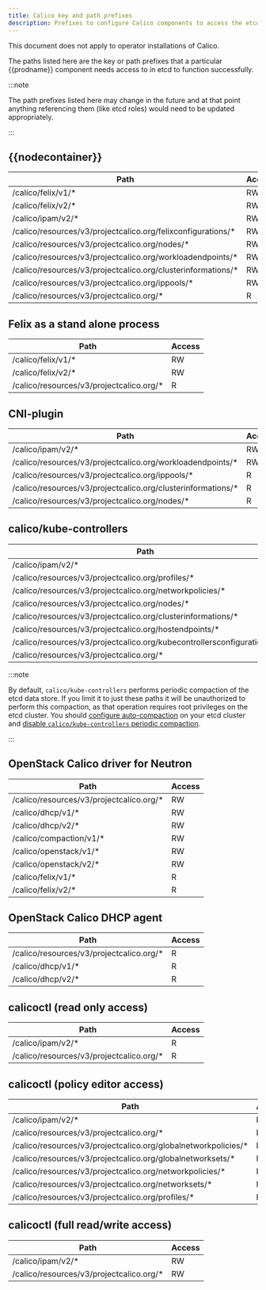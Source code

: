 ```yaml
---
title: Calico key and path prefixes
description: Prefixes to configure Calico components to access the etcd datastore.
---
```



<Tabs>
<TabItem label="Operator" value="Operator-0">

This document does not apply to operator installations of Calico.

</TabItem>
<TabItem label="Manifest" value="Manifest-1">

The paths listed here are the key or path prefixes that a particular {{prodname}}
component needs access to in etcd to function successfully.

:::note

The path prefixes listed here may change in the future and at that point anything
referencing them (like etcd roles) would need to be updated appropriately.

:::

## {{nodecontainer}}

| Path                                                          | Access |
| ------------------------------------------------------------- | ------ |
| /calico/felix/v1/\*                                           | RW     |
| /calico/felix/v2/\*                                           | RW     |
| /calico/ipam/v2/\*                                            | RW     |
| /calico/resources/v3/projectcalico.org/felixconfigurations/\* | RW     |
| /calico/resources/v3/projectcalico.org/nodes/\*               | RW     |
| /calico/resources/v3/projectcalico.org/workloadendpoints/\*   | RW     |
| /calico/resources/v3/projectcalico.org/clusterinformations/\* | RW     |
| /calico/resources/v3/projectcalico.org/ippools/\*             | RW     |
| /calico/resources/v3/projectcalico.org/\*                     | R      |

## Felix as a stand alone process

| Path                                      | Access |
| ----------------------------------------- | ------ |
| /calico/felix/v1/\*                       | RW     |
| /calico/felix/v2/\*                       | RW     |
| /calico/resources/v3/projectcalico.org/\* | R      |

## CNI-plugin

| Path                                                          | Access |
| ------------------------------------------------------------- | ------ |
| /calico/ipam/v2/\*                                            | RW     |
| /calico/resources/v3/projectcalico.org/workloadendpoints/\*   | RW     |
| /calico/resources/v3/projectcalico.org/ippools/\*             | R      |
| /calico/resources/v3/projectcalico.org/clusterinformations/\* | R      |
| /calico/resources/v3/projectcalico.org/nodes/\*               | R      |

## calico/kube-controllers

| Path                                                                    | Access |
| ----------------------------------------------------------------------- | ------ |
| /calico/ipam/v2/\*                                                      | RW     |
| /calico/resources/v3/projectcalico.org/profiles/\*                      | RW     |
| /calico/resources/v3/projectcalico.org/networkpolicies/\*               | RW     |
| /calico/resources/v3/projectcalico.org/nodes/\*                         | RW     |
| /calico/resources/v3/projectcalico.org/clusterinformations/\*           | RW     |
| /calico/resources/v3/projectcalico.org/hostendpoints/\*                 | RW     |
| /calico/resources/v3/projectcalico.org/kubecontrollersconfigurations/\* | RW     |
| /calico/resources/v3/projectcalico.org/\*                               | R      |

:::note

By default, `calico/kube-controllers` performs periodic
compaction of the etcd data store. If you limit it to just these
paths it will be unauthorized to perform this compaction, as that
operation requires root privileges on the etcd cluster. You should
[configure auto-compaction](https://etcd.io/docs/v3.3.12/op-guide/maintenance/)
on your etcd cluster and
[disable `calico/kube-controllers` periodic compaction](../kube-controllers/configuration.mdx).

:::

## OpenStack Calico driver for Neutron

| Path                                      | Access |
| ----------------------------------------- | ------ |
| /calico/resources/v3/projectcalico.org/\* | RW     |
| /calico/dhcp/v1/\*                        | RW     |
| /calico/dhcp/v2/\*                        | RW     |
| /calico/compaction/v1/\*                  | RW     |
| /calico/openstack/v1/\*                   | RW     |
| /calico/openstack/v2/\*                   | RW     |
| /calico/felix/v1/\*                       | R      |
| /calico/felix/v2/\*                       | R      |

## OpenStack Calico DHCP agent

| Path                                      | Access |
| ----------------------------------------- | ------ |
| /calico/resources/v3/projectcalico.org/\* | R      |
| /calico/dhcp/v1/\*                        | R      |
| /calico/dhcp/v2/\*                        | R      |

## calicoctl (read only access)

| Path                                      | Access |
| ----------------------------------------- | ------ |
| /calico/ipam/v2/\*                        | R      |
| /calico/resources/v3/projectcalico.org/\* | R      |

## calicoctl (policy editor access)

| Path                                                            | Access |
| --------------------------------------------------------------- | ------ |
| /calico/ipam/v2/\*                                              | R      |
| /calico/resources/v3/projectcalico.org/\*                       | R      |
| /calico/resources/v3/projectcalico.org/globalnetworkpolicies/\* | RW     |
| /calico/resources/v3/projectcalico.org/globalnetworksets/\*     | RW     |
| /calico/resources/v3/projectcalico.org/networkpolicies/\*       | RW     |
| /calico/resources/v3/projectcalico.org/networksets/\*           | RW     |
| /calico/resources/v3/projectcalico.org/profiles/\*              | RW     |

## calicoctl (full read/write access)

| Path                                      | Access |
| ----------------------------------------- | ------ |
| /calico/ipam/v2/\*                        | RW     |
| /calico/resources/v3/projectcalico.org/\* | RW     |

</TabItem>

</Tabs>

